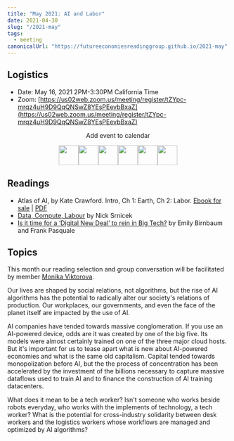 ```yaml
---
title: "May 2021: AI and Labor"
date: 2021-04-30
slug: "/2021-may"
tags:
  - meeting
canonicalUrl: "https://futureeconomiesreadinggroup.github.io/2021-may"
---
```


## Logistics
- Date: May 16, 2021 2PM-3:30PM California Time
- Zoom: [https://us02web.zoom.us/meeting/register/tZYpc-mrqz4uH9D9QqQNSwZ8YEsPEevbBxaZ](https://us02web.zoom.us/meeting/register/tZYpc-mrqz4uH9D9QqQNSwZ8YEsPEevbBxaZ)

<p style="text-align:center;">Add
  event to calendar</p>
<p style="text-align:center;font-size:0px;"> <a
    href="https://www.addevent.com/event/sd6356450+apple"
    title="Apple"
    target="_blank"
    style="display:inline;"><img src="https://www.addevent.com/gfx/icon-emd-share-apple-t1.png"
      alt="Apple"
      width="45"
      border="0"
      style="width:45px;display:inline;" /></a> <a href="https://www.addevent.com/event/sd6356450+google"
    title="Google"
    target="_blank"
    style="display:inline;"><img src="https://www.addevent.com/gfx/icon-emd-share-google-t1.png"
      alt="Google"
      width="45"
      border="0"
      style="width:45px;display:inline;" /></a> <a href="https://www.addevent.com/event/sd6356450+office365"
    title="Office 365"
    target="_blank"
    style="display:inline;"><img src="https://www.addevent.com/gfx/icon-emd-share-office365-t1.png"
      alt="Office 365"
      width="45"
      border="0"
      style="width:45px;display:inline;" /></a> <a href="https://www.addevent.com/event/sd6356450+outlook"
    title="Outlook"
    target="_blank"
    style="display:inline;"><img src="https://www.addevent.com/gfx/icon-emd-share-outlook-t1.png"
      alt="Outlook"
      width="45"
      border="0"
      style="width:45px;display:inline;" /></a> <a href="https://www.addevent.com/event/sd6356450+outlookcom"
    title="Outlook.com"
    target="_blank"
    style="display:inline;"><img src="https://www.addevent.com/gfx/icon-emd-share-outlookcom-t1.png"
      alt="Outlook.com"
      width="45"
      border="0"
      style="width:45px;display:inline;" /></a> <a href="https://www.addevent.com/event/sd6356450+yahoo"
    title="Yahoo"
    target="_blank"
    style="display:inline;"><img src="https://www.addevent.com/gfx/icon-emd-share-yahoo-t1.png"
      alt="Yahoo"
      width="45"
      border="0"
      style="width:45px;display:inline;" /></a> </p>

## Readings

- Atlas of AI, by Kate Crawford. Intro, Ch 1: Earth, Ch 2: Labor. [Ebook for sale](https://www.kobo.com/us/en/ebook/the-atlas-of-ai-1) | [PDF](https://drive.google.com/file/d/1rLAHwKkv6vwAnbXfXfOEcnP6SRofOjaS/view?usp=sharing)
- [Data, Compute, Labour](https://www.adalovelaceinstitute.org/blog/data-compute-labour/) by Nick Srnicek
- [Is it time for a ‘Digital New Deal’ to rein in Big Tech?](https://www.protocol.com/digital-new-deal-big-tech-antitrust) by Emily Birnbaum and Frank Pasquale

## Topics

This month our reading selection and group conversation will be facilitated by
member [Monika Viktorova](https://twitter.com/mviktoro).

Our lives are shaped by social relations, not algorithms, but the rise of AI
algorithms has the potential to radically alter our society's relations of
production. Our workplaces, our governments, and even the face of the planet
itself are impacted by the use of AI.

AI companies have tended towards massive conglomeration. If you use an
AI-powered device, odds are it was created by one of the big five. Its models
were almost certainly trained on one of the three major cloud hosts. But it's
important for us to tease apart what is new about AI-powered economies and what
is the same old capitalism. Capital tended towards monopolization before AI, but
the the process of concentration has been accelerated by the investment of the
billions necessary to capture massive dataflows used to train AI and to finance
the construction of AI training datacenters.

What does it mean to be a tech worker? Isn't someone who works beside robots
everyday, who works with the implements of technology, a tech worker? What is
the potential for cross-industry solidarity between desk workers and the
logistics workers whose workflows are managed and optimized by AI algorithms?
